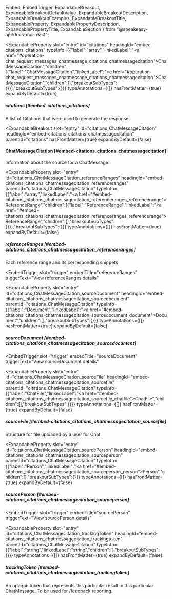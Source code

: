   Embed,
  EmbedTrigger,
  ExpandableBreakout,
  ExpandableBreakoutDefaultValue,
  ExpandableBreakoutDescription,
  ExpandableBreakoutExamples,
  ExpandableBreakoutTitle,
  ExpandableProperty,
  ExpandablePropertyDescription,
  ExpandablePropertyTitle,
  ExpandableSection
} from "@speakeasy-api/docs-md-react";

<ExpandableSection>

<ExpandableProperty
  slot="entry"
  id="citations"
  headingId="embed-citations_citations"
  typeInfo={{"label":"array","linkedLabel":"<a href=\"#operation-chat_request_messages_chatmessage_citations_chatmessagecitation\">ChatMessageCitation</a>","children":[{"label":"ChatMessageCitation","linkedLabel":"<a href=\"#operation-chat_request_messages_chatmessage_citations_chatmessagecitation\">ChatMessageCitation</a>","children":[],"breakoutSubTypes":{}}],"breakoutSubTypes":{}}}
  typeAnnotations={[]}
  hasFrontMatter={true}
  expandByDefault={true}
>

<ExpandablePropertyTitle slot="title">

##### citations [#embed-citations_citations]

</ExpandablePropertyTitle>

<ExpandablePropertyDescription slot="description">

A list of Citations that were used to generate the response.

</ExpandablePropertyDescription>

</ExpandableProperty>

<ExpandableBreakout
  slot="entry"
  id="citations_ChatMessageCitation"
  headingId="embed-citations_citations_chatmessagecitation"
  parentId="citations"
  hasFrontMatter={true}
  expandByDefault={false}
>

<ExpandableBreakoutTitle slot="title">

#### ChatMessageCitation [#embed-citations_citations_chatmessagecitation]

</ExpandableBreakoutTitle>

<ExpandableBreakoutDescription slot="description">

Information about the source for a ChatMessage.

</ExpandableBreakoutDescription>

<ExpandableBreakoutExamples slot="examples">

</ExpandableBreakoutExamples>

<ExpandableBreakoutDefaultValue slot="defaultValue">

</ExpandableBreakoutDefaultValue>

</ExpandableBreakout>

<ExpandableProperty
  slot="entry"
  id="citations_ChatMessageCitation_referenceRanges"
  headingId="embed-citations_citations_chatmessagecitation_referenceranges"
  parentId="citations_ChatMessageCitation"
  typeInfo={{"label":"array","linkedLabel":"<a href=\"#embed-citations_citations_chatmessagecitation_referenceranges_referencerange\">ReferenceRange</a>","children":[{"label":"ReferenceRange","linkedLabel":"<a href=\"#embed-citations_citations_chatmessagecitation_referenceranges_referencerange\">ReferenceRange</a>","children":[],"breakoutSubTypes":{}}],"breakoutSubTypes":{}}}
  typeAnnotations={[]}
  hasFrontMatter={true}
  expandByDefault={false}
>

<ExpandablePropertyTitle slot="title">

##### referenceRanges [#embed-citations_citations_chatmessagecitation_referenceranges]

</ExpandablePropertyTitle>

<ExpandablePropertyDescription slot="description">

Each reference range and its corresponding snippets

</ExpandablePropertyDescription>

<Embed slot="embed">

<EmbedTrigger
  slot="trigger"
  embedTitle="referenceRanges"
  triggerText="View referenceRanges details"
>

<Embedreferenceranges />

</EmbedTrigger>

</Embed>

</ExpandableProperty>

<ExpandableProperty
  slot="entry"
  id="citations_ChatMessageCitation_sourceDocument"
  headingId="embed-citations_citations_chatmessagecitation_sourcedocument"
  parentId="citations_ChatMessageCitation"
  typeInfo={{"label":"Document","linkedLabel":"<a href=\"#embed-citations_citations_chatmessagecitation_sourcedocument_document\">Document</a>","children":[],"breakoutSubTypes":{}}}
  typeAnnotations={[]}
  hasFrontMatter={true}
  expandByDefault={false}
>

<ExpandablePropertyTitle slot="title">

##### sourceDocument [#embed-citations_citations_chatmessagecitation_sourcedocument]

</ExpandablePropertyTitle>

<Embed slot="embed">

<EmbedTrigger
  slot="trigger"
  embedTitle="sourceDocument"
  triggerText="View sourceDocument details"
>

<Embedsourcedocument />

</EmbedTrigger>

</Embed>

</ExpandableProperty>

<ExpandableProperty
  slot="entry"
  id="citations_ChatMessageCitation_sourceFile"
  headingId="embed-citations_citations_chatmessagecitation_sourcefile"
  parentId="citations_ChatMessageCitation"
  typeInfo={{"label":"ChatFile","linkedLabel":"<a href=\"#embed-citations_citations_chatmessagecitation_sourcefile_chatfile\">ChatFile</a>","children":[],"breakoutSubTypes":{}}}
  typeAnnotations={[]}
  hasFrontMatter={true}
  expandByDefault={false}
>

<ExpandablePropertyTitle slot="title">

##### sourceFile [#embed-citations_citations_chatmessagecitation_sourcefile]

</ExpandablePropertyTitle>

<ExpandablePropertyDescription slot="description">

Structure for file uploaded by a user for Chat.

</ExpandablePropertyDescription>

<Embed slot="embed">

<EmbedTrigger slot="trigger" embedTitle="sourceFile" triggerText="View sourceFile details">

<Embedsourcefile />

</EmbedTrigger>

</Embed>

</ExpandableProperty>

<ExpandableProperty
  slot="entry"
  id="citations_ChatMessageCitation_sourcePerson"
  headingId="embed-citations_citations_chatmessagecitation_sourceperson"
  parentId="citations_ChatMessageCitation"
  typeInfo={{"label":"Person","linkedLabel":"<a href=\"#embed-citations_citations_chatmessagecitation_sourceperson_person\">Person</a>","children":[],"breakoutSubTypes":{}}}
  typeAnnotations={[]}
  hasFrontMatter={true}
  expandByDefault={false}
>

<ExpandablePropertyTitle slot="title">

##### sourcePerson [#embed-citations_citations_chatmessagecitation_sourceperson]

</ExpandablePropertyTitle>

<Embed slot="embed">

<EmbedTrigger
  slot="trigger"
  embedTitle="sourcePerson"
  triggerText="View sourcePerson details"
>

<Embedsourceperson />

</EmbedTrigger>

</Embed>

</ExpandableProperty>

<ExpandableProperty
  slot="entry"
  id="citations_ChatMessageCitation_trackingToken"
  headingId="embed-citations_citations_chatmessagecitation_trackingtoken"
  parentId="citations_ChatMessageCitation"
  typeInfo={{"label":"string","linkedLabel":"string","children":[],"breakoutSubTypes":{}}}
  typeAnnotations={[]}
  hasFrontMatter={true}
  expandByDefault={false}
>

<ExpandablePropertyTitle slot="title">

##### trackingToken [#embed-citations_citations_chatmessagecitation_trackingtoken]

</ExpandablePropertyTitle>

<ExpandablePropertyDescription slot="description">

An opaque token that represents this particular result in this particular ChatMessage. To be used for /feedback reporting.

</ExpandablePropertyDescription>

</ExpandableProperty>

</ExpandableSection>